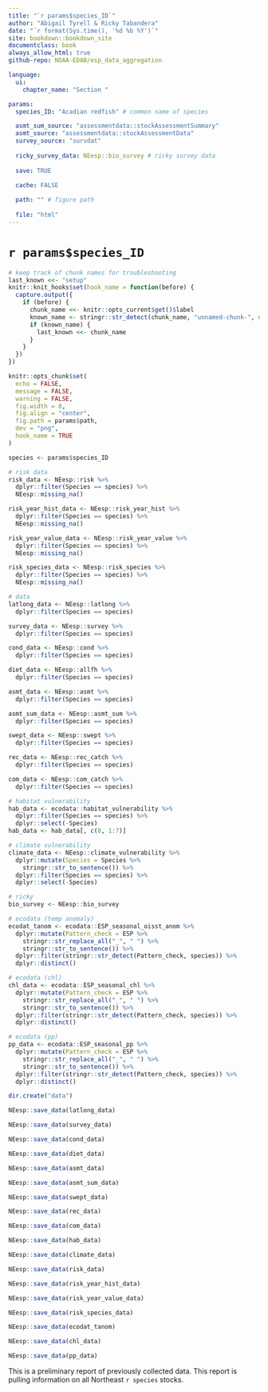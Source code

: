 ```yaml
---
title: "`r params$species_ID`"
author: "Abigail Tyrell & Ricky Tabandera"
date: "`r format(Sys.time(), '%d %b %Y')`"
site: bookdown::bookdown_site
documentclass: book
always_allow_html: true
github-repo: NOAA-EDAB/esp_data_aggregation

language:
  ui:
    chapter_name: "Section "

params: 
  species_ID: "Acadian redfish" # common name of species

  asmt_sum_source: "assessmentdata::stockAssessmentSummary"
  asmt_source: "assessmentdata::stockAssessmentData"
  survey_source: "survdat"
  
  ricky_survey_data: NEesp::bio_survey # ricky survey data
  
  save: TRUE

  cache: FALSE
  
  path: "" # figure path
  
  file: "html"
---
```


# `r params$species_ID` {-}

```r
# keep track of chunk names for troubleshooting
last_known <<- "setup"
knitr::knit_hooks$set(hook_name = function(before) {
  capture.output({
    if (before) {
      chunk_name <<- knitr::opts_current$get()$label
      known_name <- stringr::str_detect(chunk_name, "unnamed-chunk-", negate = TRUE)
      if (known_name) {
        last_known <<- chunk_name
      }
    }
  })
})

knitr::opts_chunk$set(
  echo = FALSE,
  message = FALSE,
  warning = FALSE,
  fig.width = 8,
  fig.align = "center",
  fig.path = params$path,
  dev = "png",
  hook_name = TRUE
)
```

```r
species <- params$species_ID

# risk data
risk_data <- NEesp::risk %>%
  dplyr::filter(Species == species) %>%
  NEesp::missing_na()

risk_year_hist_data <- NEesp::risk_year_hist %>%
  dplyr::filter(Species == species) %>%
  NEesp::missing_na()

risk_year_value_data <- NEesp::risk_year_value %>%
  dplyr::filter(Species == species) %>%
  NEesp::missing_na()

risk_species_data <- NEesp::risk_species %>%
  dplyr::filter(Species == species) %>%
  NEesp::missing_na()

# data
latlong_data <- NEesp::latlong %>%
  dplyr::filter(Species == species)

survey_data <- NEesp::survey %>%
  dplyr::filter(Species == species)

cond_data <- NEesp::cond %>%
  dplyr::filter(Species == species)

diet_data <- NEesp::allfh %>%
  dplyr::filter(Species == species)

asmt_data <- NEesp::asmt %>%
  dplyr::filter(Species == species)

asmt_sum_data <- NEesp::asmt_sum %>%
  dplyr::filter(Species == species)

swept_data <- NEesp::swept %>%
  dplyr::filter(Species == species)

rec_data <- NEesp::rec_catch %>%
  dplyr::filter(Species == species)

com_data <- NEesp::com_catch %>%
  dplyr::filter(Species == species)

# habitat vulnerability
hab_data <- ecodata::habitat_vulnerability %>%
  dplyr::filter(Species == species) %>%
  dplyr::select(-Species)
hab_data <- hab_data[, c(8, 1:7)]

# climate vulnerability
climate_data <- NEesp::climate_vulnerability %>%
  dplyr::mutate(Species = Species %>%
    stringr::str_to_sentence()) %>%
  dplyr::filter(Species == species) %>%
  dplyr::select(-Species)

# ricky
bio_survey <- NEesp::bio_survey

# ecodata (temp anomaly)
ecodat_tanom <- ecodata::ESP_seasonal_oisst_anom %>%
  dplyr::mutate(Pattern_check = ESP %>%
    stringr::str_replace_all("_", " ") %>%
    stringr::str_to_sentence()) %>%
  dplyr::filter(stringr::str_detect(Pattern_check, species)) %>%
  dplyr::distinct()

# ecodata (chl)
chl_data <- ecodata::ESP_seasonal_chl %>%
  dplyr::mutate(Pattern_check = ESP %>%
    stringr::str_replace_all("_", " ") %>%
    stringr::str_to_sentence()) %>%
  dplyr::filter(stringr::str_detect(Pattern_check, species)) %>%
  dplyr::distinct()

# ecodata (pp)
pp_data <- ecodata::ESP_seasonal_pp %>%
  dplyr::mutate(Pattern_check = ESP %>%
    stringr::str_replace_all("_", " ") %>%
    stringr::str_to_sentence()) %>%
  dplyr::filter(stringr::str_detect(Pattern_check, species)) %>%
  dplyr::distinct()
```

```r

dir.create("data")

NEesp::save_data(latlong_data)

NEesp::save_data(survey_data)

NEesp::save_data(cond_data)

NEesp::save_data(diet_data)

NEesp::save_data(asmt_data)

NEesp::save_data(asmt_sum_data)

NEesp::save_data(swept_data)

NEesp::save_data(rec_data)

NEesp::save_data(com_data)

NEesp::save_data(hab_data)

NEesp::save_data(climate_data)

NEesp::save_data(risk_data)

NEesp::save_data(risk_year_hist_data)

NEesp::save_data(risk_year_value_data)

NEesp::save_data(risk_species_data)

NEesp::save_data(ecodat_tanom)

NEesp::save_data(chl_data)

NEesp::save_data(pp_data)
```

This is a preliminary report of previously collected data. This report is pulling information on all Northeast `r species` stocks.
